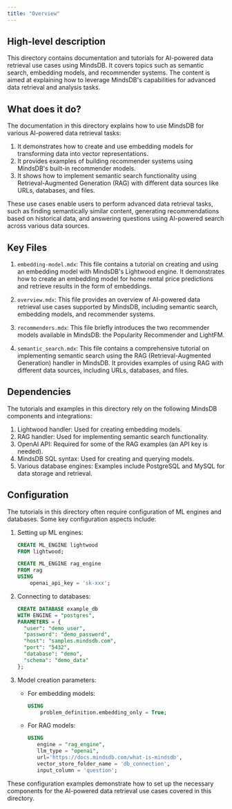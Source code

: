 ```yaml
---
title: "Overview"
---
```


## High-level description

This directory contains documentation and tutorials for AI-powered data retrieval use cases using MindsDB. It covers topics such as semantic search, embedding models, and recommender systems. The content is aimed at explaining how to leverage MindsDB's capabilities for advanced data retrieval and analysis tasks.

## What does it do?

The documentation in this directory explains how to use MindsDB for various AI-powered data retrieval tasks:

1. It demonstrates how to create and use embedding models for transforming data into vector representations.
2. It provides examples of building recommender systems using MindsDB's built-in recommender models.
3. It shows how to implement semantic search functionality using Retrieval-Augmented Generation (RAG) with different data sources like URLs, databases, and files.

These use cases enable users to perform advanced data retrieval tasks, such as finding semantically similar content, generating recommendations based on historical data, and answering questions using AI-powered search across various data sources.

## Key Files

1. `embedding-model.mdx`: This file contains a tutorial on creating and using an embedding model with MindsDB's Lightwood engine. It demonstrates how to create an embedding model for home rental price predictions and retrieve results in the form of embeddings.

2. `overview.mdx`: This file provides an overview of AI-powered data retrieval use cases supported by MindsDB, including semantic search, embedding models, and recommender systems.

3. `recommenders.mdx`: This file briefly introduces the two recommender models available in MindsDB: the Popularity Recommender and LightFM.

4. `semantic_search.mdx`: This file contains a comprehensive tutorial on implementing semantic search using the RAG (Retrieval-Augmented Generation) handler in MindsDB. It provides examples of using RAG with different data sources, including URLs, databases, and files.

## Dependencies

The tutorials and examples in this directory rely on the following MindsDB components and integrations:

1. Lightwood handler: Used for creating embedding models.
2. RAG handler: Used for implementing semantic search functionality.
3. OpenAI API: Required for some of the RAG examples (an API key is needed).
4. MindsDB SQL syntax: Used for creating and querying models.
5. Various database engines: Examples include PostgreSQL and MySQL for data storage and retrieval.

## Configuration

The tutorials in this directory often require configuration of ML engines and databases. Some key configuration aspects include:

1. Setting up ML engines:
   ```sql
   CREATE ML_ENGINE lightwood
   FROM lightwood;
   ```

   ```sql
   CREATE ML_ENGINE rag_engine
   FROM rag
   USING
       openai_api_key = 'sk-xxx';
   ```

2. Connecting to databases:
   ```sql
   CREATE DATABASE example_db
   WITH ENGINE = "postgres",
   PARAMETERS = {
     "user": "demo_user",
     "password": "demo_password",
     "host": "samples.mindsdb.com",
     "port": "5432",
     "database": "demo",
     "schema": "demo_data"
   };
   ```

3. Model creation parameters:
   - For embedding models:
     ```sql
     USING
         problem_definition.embedding_only = True;
     ```
   - For RAG models:
     ```sql
     USING
        engine = "rag_engine",
        llm_type = "openai",
        url='https://docs.mindsdb.com/what-is-mindsdb',
        vector_store_folder_name = 'db_connection',
        input_column = 'question';
     ```

These configuration examples demonstrate how to set up the necessary components for the AI-powered data retrieval use cases covered in this directory.